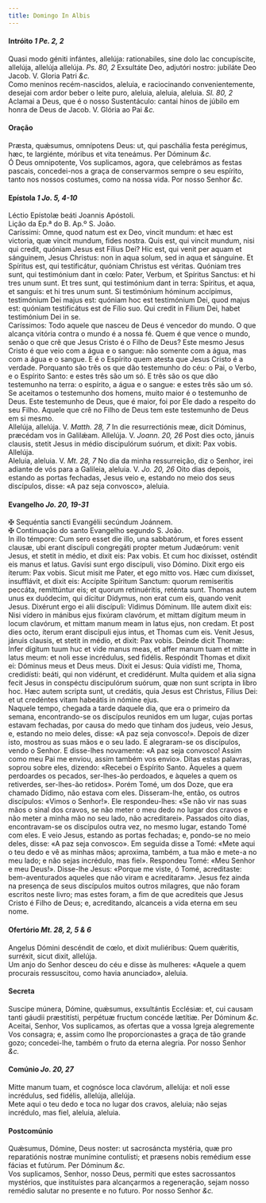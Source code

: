 ```yaml
---
title: Domingo In Albis
---
```



<h4 class="text-center">Intróito <em>1 Pe. 2, 2</em></h4>
<div class="container-fluid">
<div class="row">
<div class="col-6 dropcaps text-justify">
Quasi modo géniti infántes, allelúja: rationabiles, sine dolo lac concupíscite, allelúja, allelúja allelúja. <em>Ps. 80, 2</em> Exsultáte Deo, adjutóri nostro: jubiláte Deo Jacob.
V. Gloria Patri <em>&c.</em>
</div>
<div class="col-6 dropcaps text-justify">
Como meninos recém-nascidos, aleluia, e raciocinando convenientemente, desejai com ardor beber o leite puro, aleluia, aleluia, aleluia. <em>Sl. 80, 2</em> Aclamai a Deus, que é o nosso Sustentáculo: cantai hinos de júbilo em honra de Deus de Jacob.
V. Glória ao Pai <em>&c.</em>
</div>
</div>
</div>

<h4 class="text-center">Oração</h4>
<div class="container-fluid">
<div class="row">
<div class="col-6 dropcaps text-justify">
Præsta, quǽsumus, omnípotens Deus: ut, qui paschália festa perégimus, hæc, te largiénte, móribus et vita teneámus. Per Dóminum <em>&c.</em>
</div>
<div class="col-6 dropcaps text-justify">
Ó Deus omnipotente, Vos suplicamos, agora, que celebrámos as festas pascais, concedei-nos a graça de conservarmos sempre o seu espírito, tanto nos nossos costumes, como na nossa vida. Por nosso Senhor <em>&c.</em>
</div>
</div>
</div>

<h4 class="text-center">Epístola <em>1 Jo. 5, 4-10</em></h4>
<div class="container-fluid">
<div class="row">
<div class="col-6 text-justify">
Léctio Epístolæ beáti Joannis Apóstoli.
</div>
<div class="col-6 text-justify">
Lição da Ep.ª do B. Ap.º S. João.
</div>
<div class="col-6 dropcaps text-justify">
Caríssimi: Omne, quod natum est ex Deo, vincit mundum: et hæc est victoria, quæ vincit mundum, fides nostra. Quis est, qui vincit mundum, nisi qui credit, quóniam Jesus est Fílius Dei? Hic est, qui venit per aquam et sánguinem, Jesus Christus: non in aqua solum, sed in aqua et sánguine. Et Spíritus est, qui testificátur, quóniam Christus est véritas. Quóniam tres sunt, qui testimónium dant in cœlo: Pater, Verbum, et Spíritus Sanctus: et hi tres unum sunt. Et tres sunt, qui testimónium dant in terra: Spíritus, et aqua, et sanguis: et hi tres unum sunt. Si testimónium hóminum accípimus, testimónium Dei majus est: quóniam hoc est testimónium Dei, quod majus est: quóniam testificátus est de Fílio suo. Qui credit in Fílium Dei, habet testimónium Dei in se.
</div>
<div class="col-6 dropcaps text-justify">
Caríssimos: Todo aquele que nasceu de Deus é vencedor do mundo. O que alcança vitória contra o mundo é a nossa fé. Quem é que vence o mundo, senão o que crê que Jesus Cristo é o Filho de Deus? Este mesmo Jesus Cristo é que veio com a água e o sangue: não somente com a água, mas com a água e o sangue. E é o Espírito quem atesta que Jesus Cristo é a verdade. Porquanto são três os que dão testemunho do céu: o Pai, o Verbo, e o Espírito Santo: e estes três são um só. E três são os que dão testemunho na terra: o espírito, a água e o sangue: e estes três são um só. Se aceitamos o testemunho dos homens, muito maior é o testemunho de Deus. Este testemunho de Deus, que é maior, foi por Ele dado a respeito do seu Filho. Aquele que crê no Filho de Deus tem este testemunho de Deus em si mesmo.
</div>
</div>
</div>

<div class="container-fluid">
<div class="row">
<div class="col-6 text-justify">
Allelúja, allelúja. V. <em>Matth. 28, 7</em> In die resurrectiónis meæ, dicit Dóminus, præcédam vos in Galilǽam. Allelúja. V. <em>Joann. 20, 26</em> Post dies octo, jánuis clausis, stetit Jesus in médio discipulórum suórum, et dixit: Pax vobis. Allelúja.
</div>
<div class="col-6 text-justify">
Aleluia, aleluia. V. <em>Mt. 28, 7</em> No dia da minha ressurreição, diz o Senhor, irei adiante de vós para a Galileia, aleluia. V. <em>Jo. 20, 26</em> Oito dias depois, estando as portas fechadas, Jesus veio e, estando no meio dos seus discípulos, disse: «A paz seja convosco», aleluia.
</div>
</div>
</div>

<h4 class="text-center">Evangelho <em>Jo. 20, 19-31</em></h4>
<div class="container-fluid">
<div class="row">
<div class="col-6 text-justify">
<span class="text-danger">&#10016;</span> Sequéntia sancti Evangélii secúndum Joánnem.
</div>
<div class="col-6 text-justify">
<span class="text-danger">&#10016;</span> Continuação do santo Evangelho segundo S. João.
</div>
<div class="col-6 dropcaps text-justify">
In illo témpore: Cum sero esset die illo, una sabbatórum, et fores essent clausæ, ubi erant discípuli congregáti propter metum Judæórum: venit Jesus, et stetit in médio, et dixit eis: Pax vobis. Et cum hoc dixísset, osténdit eis manus et latus. Gavísi sunt ergo discípuli, viso Dómino. Dixit ergo eis íterum: Pax vobis. Sicut misit me Pater, et ego mitto vos. Hæc cum dixísset, insufflávit, et dixit eis: Accípite Spíritum Sanctum: quorum remiseritis peccáta, remittúntur eis; et quorum retinuéritis, reténta sunt. Thomas autem unus ex duódecim, qui dícitur Dídymus, non erat cum eis, quando venit Jesus. Dixérunt ergo ei alii discípuli: Vídimus Dóminum. Ille autem dixit eis: Nisi vídero in mánibus ejus fixúram clavórum, et mittam dígitum meum in locum clavórum, et mittam manum meam in latus ejus, non credam. Et post dies octo, íterum erant discípuli ejus intus, et Thomas cum eis. Venit Jesus, jánuis clausis, et stetit in médio, et dixit: Pax vobis. Deinde dicit Thomæ: Infer dígitum tuum huc et vide manus meas, et affer manum tuam et mitte in latus meum: et noli esse incrédulus, sed fidélis. Respóndit Thomas et dixit ei: Dóminus meus et Deus meus. Dixit ei Jesus: Quia vidísti me, Thoma, credidísti: beáti, qui non vidérunt, et credidérunt. Multa quidem et alia signa fecit Jesus in conspéctu discipulórum suórum, quæ non sunt scripta in libro hoc. Hæc autem scripta sunt, ut credátis, quia Jesus est Christus, Fílius Dei: et ut credéntes vitam habeátis in nómine ejus.
</div>
<div class="col-6 dropcaps text-justify">
Naquele tempo, chegada a tarde daquele dia, que era o primeiro da semana, encontrando-se os discípulos reunidos em um lugar, cujas portas estavam fechadas, por causa do medo que tinham dos judeus, veio Jesus, e, estando no meio deles, disse: «A paz seja convosco!». Depois de dizer isto, mostrou as suas mãos e o seu lado. E alegraram-se os discípulos, vendo o Senhor. E disse-lhes novamente: «A paz seja convosco! Assim como meu Pai me enviou, assim também vos envio». Ditas estas palavras, soprou sobre eles, dizendo: «Recebei o Espírito Santo. Àqueles a quem perdoardes os pecados, ser-lhes-ão perdoados, e àqueles a quem os retiverdes, ser-lhes-ão retidos». Porém Tomé, um dos Doze, que era chamado Dídimo, não estava com eles. Disseram-lhe, então, os outros discípulos: «Vimos o Senhor!». Ele respondeu-lhes: «Se não vir nas suas mãos o sinal dos cravos, se não meter o meu dedo no lugar dos cravos e não meter a minha mão no seu lado, não acreditarei». Passados oito dias, encontravam-se os discípulos outra vez, no mesmo lugar, estando Tomé com eles. E veio Jesus, estando as portas fechadas; e, pondo-se no meio deles, disse: «A paz seja convosco». Em seguida disse a Tomé: «Mete aqui o teu dedo e vê as minhas mãos; aproxima, também, a tua mão e mete-a no meu lado; e não sejas incrédulo, mas fiel». Respondeu Tomé: «Meu Senhor e meu Deus!». Disse-lhe Jesus: «Porque me viste, ó Tomé, acreditaste: bem-aventurados aqueles que não viram e acreditaram». Jesus fez ainda na presença de seus discípulos muitos outros milagres, que não foram escritos neste livro; mas estes foram, a fim de que acrediteis que Jesus Cristo é Filho de Deus; e, acreditando, alcanceis a vida eterna em seu nome.
</div>
</div>
</div>

<h4 class="text-center">Ofertório <em>Mt. 28, 2, 5 & 6</em></h4>
<div class="container-fluid">
<div class="row">
<div class="col-6 dropcaps text-justify">
Angelus Dómini descéndit de cœlo, et dixit muliéribus: Quem quǽritis, surréxit, sicut dixit, allelúja.
</div>
<div class="col-6 dropcaps text-justify">
Um anjo do Senhor desceu do céu e disse às mulheres: «Aquele a quem procurais ressuscitou, como havia anunciado», aleluia.
</div>
</div>
</div>

<h4 class="text-center">Secreta</h4>
<div class="container-fluid">
<div class="row">
<div class="col-6 dropcaps text-justify">
Suscipe múnera, Dómine, quǽsumus, exsultántis Ecclésiæ: et, cui causam tanti gáudii præstitísti, perpétuæ fructum concéde lætítiæ. Per Dóminum <em>&c.</em>
</div>
<div class="col-6 dropcaps text-justify">
Aceitai, Senhor, Vos suplicamos, as ofertas que a vossa Igreja alegremente Vos consagra; e, assim como lhe proporcionastes a graça de tão grande gozo; concedei-lhe, também o fruto da eterna alegria. Por nosso Senhor <em>&c.</em>
</div>
</div>
</div>

<h4 class="text-center">Comúnio <em>Jo. 20, 27</em></h4>
<div class="container-fluid">
<div class="row">
<div class="col-6 dropcaps text-justify">
Mitte manum tuam, et cognósce loca clavórum, allelúja: et noli esse incrédulus, sed fidélis, allelúja, allelúja.
</div>
<div class="col-6 dropcaps text-justify">
Mete aqui o teu dedo e toca no lugar dos cravos, aleluia; não sejas incrédulo, mas fiel, aleluia, aleluia.
</div>
</div>
</div>

<h4 class="text-center">Postcomúnio</h4>
<div class="container-fluid">
<div class="row">
<div class="col-6 dropcaps text-justify">
Quǽsumus, Dómine, Deus noster: ut sacrosáncta mystéria, quæ pro reparatiónis nostræ munímine contulísti; et præsens nobis remédium esse fácias et futúrum. Per Dóminum <em>&c.</em>
</div>
<div class="col-6 dropcaps text-justify">
Vos suplicamos, Senhor, nosso Deus, permiti que estes sacrossantos mystérios, que instituístes para alcançarmos a regeneração, sejam nosso remédio salutar no presente e no futuro. Por nosso Senhor <em>&c.</em>
</div>
</div>
</div>